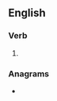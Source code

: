 ==English==

===Verb===
{{head|en|verb form}}

# {{en-past of|fizzle}}

===Anagrams===
* {{anagrams|en|a=defilzz|flizzed}}